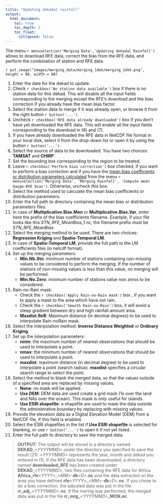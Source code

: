 ```yaml
---
title: "Updating dekadal rainfall"
output:
  html_document:
    toc: true
    toc_depth: 2
    toc_float:
      collapsed: false
---
```


The menu `r menuselection('Merging Data','Updating dekadal Rainfall')` allows to download RFE data, correct the bias from the RFE data,  and perform the combination of station and RFE data.

`r put.image("images/merging_data/merging_1dek/merging_1dek.png", height = 80, width = 80)`

1. Enter the date for the dekad to update.
2. Check `r checkbox('No station data available')` box if there is no station data for this dekad. This will disable all the input fields corresponding to the merging except the RFE's download and the bias correction if you already have the mean bias factor.
3. Select the station data to merge if it was already open, or browse it from the right button `r button('...')`.
4. Uncheck `r checkbox('RFE data already downloaded')` box if you don't have yet downloaded the RFE data. This will enable all the input fields corresponding to the download in (6) and (7).
5. If you have already downloaded the RFE data in NetCDF file format in your local disk, select it from the drop-down list or open it by using the button `r button('...')`.
6. Select the source of data to be downloaded. You have two choices: __TAMSAT__ and __CHIRP__.
7. Set the bounding box corresponding to the region to be treated.
8. Leave `r checkbox('Perform bias correction')` box checked, if you want to perform a bias correction and if you have the [mean bias coefficients or distribution parameters calculated](merging_rainfall.html#rr.calc.bias) from the menu `r menuselection('Merging Data', 'Merging Rainfall', 'Compute mean Gauge-RFE bias')`. Otherwise,  uncheck this box.
9. Select the method used to calculate the mean bias coefficients or distribution parameters.
10. Enter the full path to directory containing the mean bias or distribution parameters files.
11. In case of __Multiplicative.Bias.Mon__ or __Multiplicative.Bias.Var__, enter here the prefix of the bias coefficients filename. Example, if your file looks like this *STN_RFE_MeanBias_1.nc*, the filename prefix must be *STN_RFE_MeanBias*.
12. Select the merging method to be used. There are two choices: __Regression Kriging__ and __Spatio-Temporal LM__.
13. In case of __Spatio-Temporal LM__, provide the full path to the LM coefficients files (in netcdf format).
14. Set up the merging parameters:
	- **Min.Nb.Stn**: minimum number of stations containing non-missing values to be considered to perform the merging. If the number of stations of non-missing values is less than this value, no merging will be performed.
	- **Min.No.Zero**: minimum number of stations value non zeros to be considered.

15. Rain-no-Rain mask:
	- Check the `r checkbox('Apply Rain-no-Rain mask')` box , if you want to apply a mask to the area which have not rain.
	- Check the  `r checkbox('Smooth Rain-no-Rain')` box, it will avoid a steep gradient between dry and high rainfall amount area.
	- __Maxdist.RnR__: Maximum distance (in decimal degrees) to be used to interpolate Rain-noRain mask.

16. Select the interpolation method: __Inverse Distance Weighted__ or __Ordinary Kriging__.
17. Set up the interpolation parameters:
	- __nmin__: the maximum number of nearest observations that should be used to interpolate a point.
	- __nmax__: the minimum number of nearest observations that should be used to interpolate a point.
	- __maxdist__: maximum distance (in  decimal degree) to be used to interpolate a point (search radius). __maxdist__ specifies a circular search range to select the point.
18. Select the method to blank the merged data, so that the values outside of a specified area are replaced by missing values.
	- __None__: no mask will be applied.
	- __Use DEM__: DEM data are used create a grid mask (1s over the land and NAs over the ocean). This mask is only useful for islands.
	- __Use ESRI shapefile__: a shapefile are used to mask the data outside the administrative boundary by replacing with missing values.
19. Provide the elevation data as a Digital Elevation Model (DEM) from a NetCDF file, if this field is enabled.
20. Select the ESRI shapefiles in the list if __Use ESRI shapefile__ is selected for blanking,  or use `r button('...')` to open it if not yet listed.
21. Enter the full path to directory to save the merged data.


 >  **OUTPUT:** The output will be stored in a directory named **DEKAD**\_<*YYYYMMD*> under the directory you specified to save the result (21). <*YYYYMMD*> represents the year,  month and dekad you entered in (1).
 >  If the RFE data has been downloaded, a directory named **downloaded\_RFE** has been created under **DEKAD**\_<*YYYYMMD*>, two files containing the RFE data for Africa **Africa\_rfe**<*YYYY*>\_<*MM*>-**dk**<*D*>**.nc**  and the data extracted on the area you have defined **rfe**<*YYYY*>\_<*MM*>-**dk**<*D*>**.nc**.
 >  If you chose to do a bias correction, the adjusted data was put in the file **rr\_adj\_**<*YYYYMMD*>**.nc**.
 >  If the mering was performed, the merged data was put in the file **rr\_mrg\_**<*YYYYMMD*>\_**MON.nc**.
 

